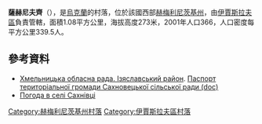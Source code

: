 {{coord|49|58|17|N|26|51|13|E|scale:100000|display=title}}

'''薩赫尼夫齊'''（{{lang-uk|Сахнівці}}），是[[烏克蘭|烏克蘭]]的村落，位於該國西部[[赫梅利尼茨基州|赫梅利尼茨基州]]，由[[伊賈斯拉夫區|伊賈斯拉夫區]]負責管轄，面積1.08平方公里，海拔高度273米，2001年人口366，人口密度每平方公里339.5人。

==參考資料==
* [https://web.archive.org/web/20160306105422/http://oblrada.km.ua/district/show/15 Хмельницька обласна рада. Ізяславський район]. [https://web.archive.org/web/20160305082420/http://oblrada.km.ua/userfiles/%D0%9F%D0%B0%D1%81%D0%BF%D0%BE%D1%80%D1%82%20%D0%A1%D0%B0%D1%85%D0%BD%D1%96%D0%B2%D1%86%D1%96_2011.doc Паспорт територіальної громади Сахновецької сільської ради (doc)]
* [http://weather.in.ua/ua/hmel'nickaja/23338 Погода в селі Сахнівці]{{Wayback|url=http://weather.in.ua/ua/hmel%27nickaja/23338 |date=20111220100430 }}

{{DEFAULTSORT:Сахнівці}}
[[Category:赫梅利尼茨基州村落|Category:赫梅利尼茨基州村落]]
[[Category:伊賈斯拉夫區村落|Category:伊賈斯拉夫區村落]]


{{Khmelnytskyi-geo-stub}}